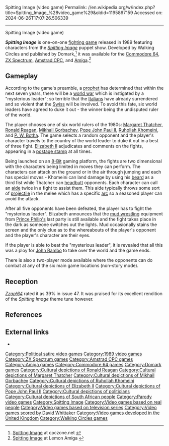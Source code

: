 Spitting Image (video game)
Permalink: //en.wikipedia.org/w/index.php?title=Spitting_Image_%28video_game%29&oldid=1195867159
Accessed on: 2024-06-26T17:07:26.506339



------
Spitting Image (video game)
{{Use dmy dates|date=April 2022}}
{{more citations needed|date=September 2019}}
{{Infobox VG
| title = Spitting Image
| image = [[File:Spitting Image Cover.jpg|250px|Spitting Image]]
| caption =
| genre = [[Fighting game|Fighting]]
| developer = Walking Circles
| publisher = [[Domark]]
| platforms = [[ZX Spectrum]], [[Amstrad CPC]], [[Amiga]], [[Commodore 64]]
}}

'''''Spitting Image''''' is  one-on-one [[fighting game]] released in 1989 featuring characters from the ''[[Spitting Image]]'' puppet show. Developed by Walking Circles and published by Domark,<ref>[http://www.cpczone.net/game/823/ Spitting Image] at cpczone.net {{Webarchive|url=https://web.archive.org/web/20081228184315/http://www.cpczone.net/game/823/ |date=28 December 2008 }}</ref> it was available for the [[Commodore 64]], [[ZX Spectrum]], [[Amstrad CPC]], and [[Amiga]].<ref>[http://www.lemonamiga.com/?mainurl=http%3A//www.lemonamiga.com/games/details.php%3Fid%3D990 Spitting Image] at Lemon Amiga {{Webarchive|url=https://web.archive.org/web/20120218184524/http://www.lemonamiga.com/?mainurl=http%3A%2F%2Fwww.lemonamiga.com%2Fgames%2Fdetails.php%3Fid%3D990 |date=18 February 2012 }}</ref>

==Gameplay==
According to the game's preamble, a [[prophet]] has determined that within the next seven years, there will be a [[world war]] which is instigated by a "mysterious leader"; so terrible that the [[Italy|Italians]] have already surrendered and so violent that the [[Switzerland|Swiss]] will be involved.  To avoid this fate, six world leaders have agreed to duke it out - the winner being the undisputed ruler of the world.

The player chooses one of six world rulers of the 1980s: [[Margaret Thatcher]], [[Ronald Reagan]], [[Mikhail Gorbachev]], [[Pope John Paul II]], [[Ruhollah Khomeini]], and [[P. W. Botha]]. The game selects a random opponent and the player's character travels to the country of the world leader to duke it out in a best of three fight.  [[Elizabeth II of the United Kingdom|Elizabeth II]] adjudicates and comments on the fights, appearing in a [[postage stamp]] at all times.

Being launched on an [[History of video game consoles (third generation)|8-Bit]] gaming platform, the fights are two dimensional with the characters being limited in moves they can perform.  The characters can attack on the ground or in the air through jumping and each has special moves - Khomeini can land damage by using his [[beard]] as a third fist while Thatcher can [[headbutt]] opponents.  Each character can call an [[Personal assistant|aide]] twice in a fight to assist them.  This aide typically throws some sort of [[projectile]] in the melee which has a specific [[arc (projective geometry)|arc]] so a seasoned player can avoid the attack.

After all five opponents have been defeated, the player has to fight the "mysterious leader".  Elizabeth announces that the [[mud wrestling]] equipment from [[Prince Philip, Duke of Edinburgh|Prince Philip's]] last party is still available and the fight takes place in the dark as someone switches out the lights.  Mud occasionally stains the screen and the only clue as to the whereabouts of the player's opponent and the player's character are their eyes.

If the player is able to beat the "mysterious leader", it is revealed that all this was a ploy for [[John Rambo]] to take over the world and the game ends.

There is also a two-player mode available where the opponents can do combat at any of the six main game locations (non-story mode).

== Reception ==
''[[Zzap!64]]'' rated it as 39% in issue 47.  It was praised for its excellent rendition of the ''Spitting Image'' theme tune however.{{citation needed|date=August 2019}}

== References ==
{{reflist}}

== External links ==
* {{IAg|zx_Spitting_Image_1988_Domark_128K}}

[[Category:Political satire video games]]
[[Category:1989 video games]]
[[Category:ZX Spectrum games]]
[[Category:Amstrad CPC games]]
[[Category:Amiga games]]
[[Category:Commodore 64 games]]
[[Category:Domark games]]
[[Category:Cultural depictions of Ronald Reagan]]
[[Category:Cultural depictions of Margaret Thatcher]]
[[Category:Cultural depictions of Mikhail Gorbachev]]
[[Category:Cultural depictions of Ruhollah Khomeini]]
[[Category:Cultural depictions of Elizabeth II]]
[[Category:Cultural depictions of Pope John Paul II]]
[[Category:Cultural depictions of politicians]]
[[Category:Cultural depictions of South African people]]
[[Category:Parody video games]]
[[Category:Spitting Image]]
[[Category:Video games based on real people]]
[[Category:Video games based on television series]]
[[Category:Video games scored by David Whittaker]]
[[Category:Video games developed in the United Kingdom]]
[[Category:Walking Circles games]]